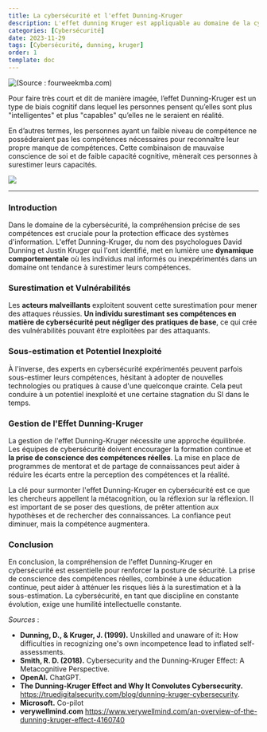 ---
title: La cybersécurité et l'effet Dunning-Kruger
description: L'effet dunning Kruger est appliquable au domaine de la cybersécurité et cela représente une menace pour les entreprises.
categories: [Cybersécurité]
date: 2023-11-29
tags: [Cybersécurité, dunning, kruger]
order: 1
template: doc
---

![(Source : fourweekmba.com)](../../assets/cybersecurite/cybersecurite_dunning_kruger/dunning-kruger.webp)

Pour faire très court et dit de manière imagée, l’effet Dunning-Kruger est un type de biais cognitif dans lequel les personnes pensent qu’elles sont plus "intelligentes" et plus "capables" qu’elles ne le seraient en réalité.  

En d’autres termes, les personnes ayant un faible niveau de compétence ne posséderaient pas les compétences nécessaires pour reconnaître leur propre manque de compétences. Cette combinaison de mauvaise conscience de soi et de faible capacité cognitive, mènerait ces personnes à surestimer leurs capacités.

![](../../assets/cybersecurite/cybersecurite_dunning_kruger/salt.gif)

---

### Introduction

Dans le domaine de la cybersécurité, la compréhension précise de ses compétences est cruciale pour la protection efficace des systèmes d'information. L'effet Dunning-Kruger, du nom des psychologues David Dunning et Justin Kruger qui l'ont identifié, met en lumière une **dynamique comportementale** où les individus mal informés ou inexpérimentés dans un domaine ont tendance à surestimer leurs compétences.

### Surestimation et Vulnérabilités

Les **acteurs malveillants** exploitent souvent cette surestimation pour mener des attaques réussies. **Un individu surestimant ses compétences en matière de cybersécurité peut négliger des pratiques de base**, ce qui crée des vulnérabilités pouvant être exploitées par des attaquants.

### Sous-estimation et Potentiel Inexploité

À l'inverse, des experts en cybersécurité expérimentés peuvent parfois sous-estimer leurs compétences, hésitant à adopter de nouvelles technologies ou pratiques à cause d'une quelconque crainte. Cela peut conduire à un potentiel inexploité et une certaine stagnation du SI dans le temps.

### Gestion de l'Effet Dunning-Kruger

La gestion de l'effet Dunning-Kruger nécessite une approche équilibrée. Les équipes de cybersécurité doivent encourager la formation continue et **la prise de conscience des compétences réelles**. La mise en place de programmes de mentorat et de partage de connaissances peut aider à réduire les écarts entre la perception des compétences et la réalité.

La clé pour surmonter l'effet Dunning-Kruger en cybersécurité est ce que les chercheurs appellent la métacognition, ou la réflexion sur la réflexion. Il est important de se poser des questions, de prêter attention aux hypothèses et de rechercher des connaissances. La confiance peut diminuer, mais la compétence augmentera.

### Conclusion

En conclusion, la compréhension de l'effet Dunning-Kruger en cybersécurité est essentielle pour renforcer la posture de sécurité. La prise de conscience des compétences réelles, combinée à une éducation continue, peut aider à atténuer les risques liés à la surestimation et à la sous-estimation. La cybersécurité, en tant que discipline en constante évolution, exige une humilité intellectuelle constante.

*Sources* : 

- **Dunning, D., & Kruger, J. (1999).** Unskilled and unaware of it: How difficulties in recognizing one's own incompetence lead to inflated self-assessments.
- **Smith, R. D. (2018).** Cybersecurity and the Dunning-Kruger Effect: A Metacognitive Perspective.
- **OpenAI.** ChatGPT.
- **The Dunning-Kruger Effect and Why It Convolutes Cybersecurity.** https://truedigitalsecurity.com/blog/dunning-kruger-cybersecurity.
- **Microsoft.** Co-pilot
- **verywellmind.com** https://www.verywellmind.com/an-overview-of-the-dunning-kruger-effect-4160740